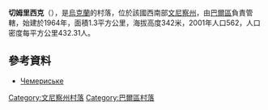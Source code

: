 {{coord|49|2|46|N|27|35|8|E|scale:30000|display=title}}

'''切姆里西克'''（{{lang-uk|Чемериське}}），是[[烏克蘭|烏克蘭]]的村落，位於該國西南部[[文尼察州|文尼察州]]，由[[巴爾區|巴爾區]]負責管轄，始建於1964年，面積1.3平方公里，海拔高度342米，2001年人口562，人口密度每平方公里432.31人。

==參考資料==
*[http://w1.c1.rada.gov.ua/pls/z7503/A005?rdat1=01.04.2014&rf7571=1441 Чемериське] {{Wayback|url=http://w1.c1.rada.gov.ua/pls/z7503/A005?rdat1=01.04.2014&rf7571=1441 |date=20170214003023 }}

[[Category:文尼察州村落|Category:文尼察州村落]]
[[Category:巴爾區村落|Category:巴爾區村落]]


{{Vinnytsia-geo-stub}}